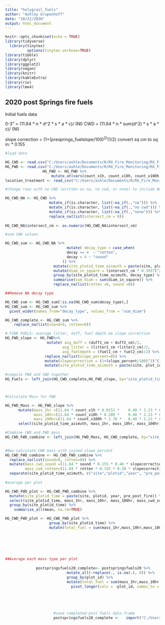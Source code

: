 ```yaml
---
title: "holygrail_fuels"
author: "Ashley Grupenhoff"
date: "10/22/2020"
output: html_document
---
```


```r
knitr::opts_chunk$set(echo = TRUE)
library(tidyverse)
  library(tinytex)
          options(tinytex.verbose=TRUE)
library(tibble)
library(dplyr)
library(ggplot2)
library(vegan)
library(knitr)
library(kableExtra)
library(rio)
library(lme4)
```



## 2020 post Springs fire fuels

Initial fuels data 

0-3" = (11.64 * n * d^2 * s * a * c)/ (Nl)
CWD = (11.64 * n * sum(d^2) * s * a * c)/ (Nl)

slope correction = (1+(presprings_fuelslope/100)^2)^(1/2)
convert sq cm to sq in: * 0.155

```r
#load data

HG_CWD <- read.csv("C:/Users/ashle/Documents/R/RX_Fire_Monitoring/RX_Fire_Monitoring/HolyGrail/data/raw/HolyGrail_CWD.csv", stringsAsFactors = FALSE)
HG_FWD <- read.csv("C:/Users/ashle/Documents/R/RX_Fire_Monitoring/RX_Fire_Monitoring/HolyGrail/data/raw/HolyGrail_FineFuels.csv", stringsAsFactors=FALSE)
                 HG_FWD <- HG_FWD %>% 
                     mutate_at(vars(count_x1h, count_x10h, count_x100h, duff1_cm, duff2_cm, litter1_cm, litter2_cm, slope_percent, fuel1_cm, fuel2_cm), ~as.numeric(as.character(.)))
location_treatment <- read_csv("C:/Users/ashle/Documents/R/RX_Fire_Monitoring/RX_Fire_Monitoring/HolyGrail/data/raw/location_treatment.csv")

#change rows with no CWD (written as na, no cwd, or none) to include NA then replace with 0

HG_CWD_NA <- HG_CWD %>% 
                    mutate_if(is.character, list(~na_if(.,"na"))) %>% 
                    mutate_if(is.character, list(~na_if(.,"no cwd"))) %>% 
                    mutate_if(is.character, list(~na_if(.,"none"))) %>% 
                    replace_na(list(intersect_cm = 0)) 
                    
HG_CWD_NA$intersect_cm <- as.numeric(HG_CWD_NA$intersect_cm)

#sum CWD values 

HG_CWD_sum <- HG_CWD_NA %>% 
                            mutate( decay_type = case_when(
                            decay >= 4  ~ "rotten",
                            decay < 4 ~ "sound"
                          )) %>% 
                      mutate(site_plotid_time_azimuth = paste(site, plot_id, year, pre_post_fire, azimuth)) %>% 
                      mutate(diam_in_square = (intersect_cm * 0.3937)^2) %>% 
                      group_by(site_plotid_time_azimuth, decay_type) %>% 
                      summarise(sum_diam = sum(diam_in_square)) %>% 
                      replace_na(list(rotten =0, sound =0)) 

##Remove NA decay type

HG_CWD_sum <- HG_CWD_sum[!is.na(HG_CWD_sum$decay_type),]
HG_CWD_sum <- HG_CWD_sum %>% 
  pivot_wider(names_from="decay_type", values_from = "sum_diam") 

HG_CWD_complete <- HG_CWD_sum %>% 
    replace_na(list(sound=0, rotten=0))

# FINE FUELS: average litter, duff, fuel depth && slope correction
HG_FWD_slope <- HG_FWD%>% 
                   mutate( avg_duff = (duff1_cm + duff2_cm)/2,
                          avg_litter = (litter1_cm +litter2_cm)/2,
                          avg_fueldepth = (fuel1_cm + fuel2_cm)/2) %>% 
                  replace_na(list(slope_percent=0)) %>% 
                  mutate(slopecorrection = (1+(slope_percent/100)^2)^(1/2)) %>% 
                  mutate(site_plotid_time_azimuth = paste(site, plot_id, year, pre_post_fire, azimuth))
                  
#compile FWD and CWD together
HG_Fuels <- left_join(HG_CWD_complete,HG_FWD_slope, by="site_plotid_time_azimuth")



#Calculate Mass for FWD

HG_FWD_Mass <- HG_FWD_slope %>% 
      mutate(mass_1hr =(11.64 * count_x1h * 0.0151 * 	0.48 * 1.13 * slopecorrection)/ (2*3.28),
             mass_10hr=(11.64 * count_x10h * 0.289 * 	0.48 * 1.13 * slopecorrection) / (2*3.28),
             mass_100hr=(11.64 * count_x100h * 2.76 * 	0.40 * 1.13 * slopecorrection) / (4*3.28)) %>% 
      select(site_plotid_time_azimuth, mass_1hr, mass_10hr, mass_100hr, slopecorrection, avg_litter, avg_duff, avg_fueldepth)

#Combine CWD and FWD mass 
HG_CWD_FWD_combine <- left_join(HG_FWD_Mass, HG_CWD_complete, by="site_plotid_time_azimuth")
  

#Now calculate CWD mass with joined slope percent
HG_CWD_FWD_combine <- HG_CWD_FWD_combine %>% 
  replace_na(list(sound=0, rotten=0)) %>% 
  mutate(mass_cwd_sound =(11.64 * sound * 0.155 * 0.40 * slopecorrection) / (11.3*3.28),
         mass_cwd_rotten=(11.64 * rotten * 0.155 * 0.30 * slopecorrection) / (11.3*3.28)) %>%  
  separate(site_plotid_time_azimuth, c("site","plotid","year", "pre_post_fire","azimuth"), sep=" ") 
  
#average per plot

HG_CWD_FWD_plot <- HG_CWD_FWD_combine %>% 
  mutate(site_plotid_time = paste(site, plotid, year, pre_post_fire)) %>% 
  select(site_plotid_time, mass_1hr, mass_10hr, mass_100hr, mass_cwd_sound, mass_cwd_rotten, avg_litter, avg_duff, avg_fueldepth) %>% 
  group_by(site_plotid_time) %>% 
    summarise_all(mean, na.rm=TRUE)

HG_CWD_FWD_plot <- HG_CWD_FWD_plot %>% 
                    group_by(site_plotid_time) %>% 
                    mutate(total_fuel = sum(mass_1hr,mass_10hr,mass_100hr,mass_cwd_sound, mass_cwd_rotten)) 
                              
    


                   
                       
##Average each mass type per plot
              
              postspringsfuels20_complete<- postspringsfuels20 %>% 
                            mutate_all(~replace(., is.na(.), 0)) %>% 
                            group_by(plot_id) %>% 
                            mutate(total_fuel = sum(mass_1hr,mass_10hr,mass_100hr,mass_cwd_sound, mass_cwd_rotten)) %>% 
                              pivot_longer(cols = -plot_id, names_to = "fuel_size", values_to= "mass") 
                            

              
                       

                      #save completed post fuels data frame
                      postspringsfuels20_complete <-   import("C:/Users/ashle/Documents/R/RX_Fire_Monitoring/RX_Fire_Monitoring/Springs_Fire/data/clean/postspringsfuels20_complete.csv")


                  
                      

```







```r




```

